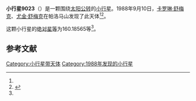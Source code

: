 {{Infobox planet
| bgcolour = #FFFFC0
| name = 9023 Mnesthus
| symbol = 
| image = 
| caption = 
| discovery = yes
| discovery_ref = 
| discoverer = [[卡罗琳·舒梅克|卡罗琳·舒梅克]]、[[尤金·舒梅克|尤金·舒梅克]]
| discovery_site = [[帕洛马山|帕洛马山]] 
| discovered = 1988年9月10日
| designations = yes
| mp_name = 
| named_after = 
| alt_names = 
| mp_category = [[特洛伊小行星|特洛伊小行星]]
| orbit_ref = <ref name="a">[http://ssd.jpl.nasa.gov/sbdb.cgi?sstr=9023 9023 Mnesthus] {{Wayback|url=http://ssd.jpl.nasa.gov/sbdb.cgi?sstr=9023 |date=20170422134631 }}，小行星數據庫瀏覽器（JPL Small-Body Database Browser）－[[美国国家航空航天局|美国国家航空航天局]]喷气推进实验室</ref>
| epoch = 2456400.5 (2013年4月18日更新)
| aphelion = {{convert|5.5740925|AU|km|3|abbr=on|lk=out}}
| perihelion = {{convert|4.9016927|AU|km|3|abbr=on}}
| semimajor = {{convert|5.2378926|AU|km|3|abbr=on}}
| eccentricity = 0.0641861
| period = 4378.580326 [[日|日]]<br />11.99[[儒略年|儒略年]]
| avg_speed = 
| inclination = 23.90761
| asc_node = 159.88529
| mean_anomaly = 
| arg_peri = 160.18565
| satellites = 
| physical_characteristics = yes
| dimensions = 
| mass = 
| density = 
| surface_grav = 
| escape_velocity = 
| sidereal_day = 
| axial_tilt = 
| pole_ecliptic_lat = 
| pole_ecliptic_lon = 
| albedo = 
| temperatures= 
| temp_name1 = 
| mean_temp_1 = 
| max_temp_1 = 
| temp_name2 = 
| max_temp_2 = 
| spectral_type = 
| abs_magnitude = 160.18565
}}

'''小行星9023'''（{{lang-en|9023 Mnesthus}}）是一颗围绕[[太阳|太阳]][[公转|公转]]的[[小行星|小行星]]。1988年9月10日，[[卡罗琳·舒梅克|卡罗琳·舒梅克]]、[[尤金·舒梅克|尤金·舒梅克]]在帕洛马山发现了此天体<ref name="a" /><ref>{{cite news|title=小行星列表|url=http://cfa-www.harvard.edu/iau/lists/NumberedMPs.txt|accessdate=2013-07-08|newspaper=哈佛大学|archive-date=2008-05-17|archive-url=https://web.archive.org/web/20080517010638/http://cfa-www.harvard.edu/iau/lists/NumberedMPs.txt|dead-url=no}}</ref>。

这颗小行星的[[绝对星等|绝对星等]]为160.18565等<ref name="a" />。

==参考文献==
{{reflist}}
{{Minor Planet Number|[[小行星9022|小行星9022]]|[[小行星9024|小行星9024]]}}

{{小天体}}

[[Category:小行星带天体|Category:小行星带天体]]
[[Category:1988年发现的小行星|Category:1988年发现的小行星]]

{{asteroid-stub}}